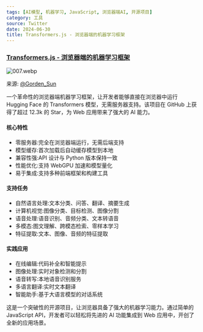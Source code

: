 ```yaml
---
tags: [AI模型, 机器学习, JavaScript, 浏览器端AI, 开源项目]
category: 工具
source: Twitter
date: 2024-06-30
title: Transformers.js - 浏览器端的机器学习框架
---
```


### [Transformers.js - 浏览器端的机器学习框架](https://github.com/xenova/transformers.js)

![007.webp](https://img.mengpeng.tech/i/2024/11/24/6742f9b2a71b7.webp)  

来源: [@Gorden_Sun](https://x.com/Gorden_Sun/status/1811413444853416290)  


一个革命性的浏览器端机器学习框架，让开发者能够直接在浏览器中运行 Hugging Face 的 Transformers 模型，无需服务器支持。该项目在 GitHub 上获得了超过 12.3k 的 Star，为 Web 应用带来了强大的 AI 能力。

#### 核心特性
- 零服务器:完全在浏览器端运行，无需后端支持
- 模型缓存:首次加载后自动缓存模型到本地
- 兼容性强:API 设计与 Python 版本保持一致
- 性能优化:支持 WebGPU 加速和模型量化
- 易于集成:支持多种前端框架和构建工具

#### 支持任务
- 自然语言处理:文本分类、问答、翻译、摘要生成
- 计算机视觉:图像分类、目标检测、图像分割
- 语音处理:语音识别、音频分类、文本转语音
- 多模态:图文理解、跨模态检索、零样本学习
- 特征提取:文本、图像、音频的特征提取

#### 实践应用
- 在线编辑:代码补全和智能提示
- 图像处理:实时对象检测和分割
- 语音转写:本地语音识别服务
- 多语言翻译:实时文本翻译
- 智能助手:基于大语言模型的对话系统

这是一个突破性的开源项目，让浏览器具备了强大的机器学习能力。通过简单的 JavaScript API，开发者可以轻松将先进的 AI 功能集成到 Web 应用中，开创了全新的应用场景。
